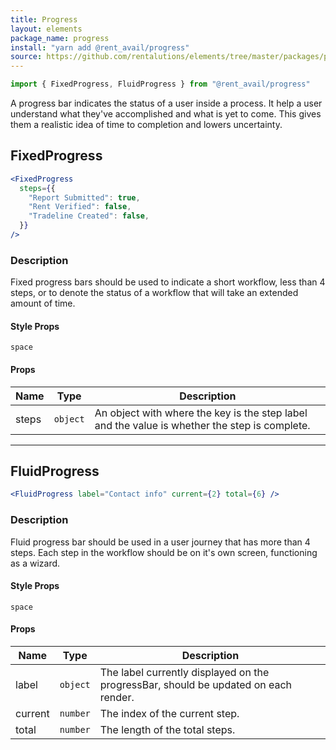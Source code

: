 ```yaml
---
title: Progress
layout: elements
package_name: progress
install: "yarn add @rent_avail/progress"
source: https://github.com/rentalutions/elements/tree/master/packages/progress
---
```


```js
import { FixedProgress, FluidProgress } from "@rent_avail/progress"
```

A progress bar indicates the status of a user inside a process. It help a user understand what they've accomplished and what is yet to come. This gives them a realistic idea of time to completion and lowers uncertainty.

## FixedProgress

```jsx live
<FixedProgress
  steps={{
    "Report Submitted": true,
    "Rent Verified": false,
    "Tradeline Created": false,
  }}
/>
```

### Description

Fixed progress bars should be used to indicate a short workflow, less than 4 steps, or to denote the status of a workflow that will take an extended amount of time.

#### Style Props

`space`

#### Props

| Name  | Type     | Description                                                                                   |
| ----- | -------- | --------------------------------------------------------------------------------------------- |
| steps | `object` | An object with where the key is the step label and the value is whether the step is complete. |

---

## FluidProgress

```jsx live
<FluidProgress label="Contact info" current={2} total={6} />
```

### Description

Fluid progress bar should be used in a user journey that has more than 4 steps. Each step in the workflow should be on it's own screen, functioning as a wizard.

#### Style Props

`space`

#### Props

| Name    | Type     | Description                                                                         |
| ------- | -------- | ----------------------------------------------------------------------------------- |
| label   | `object` | The label currently displayed on the progressBar, should be updated on each render. |
| current | `number` | The index of the current step.                                                      |
| total   | `number` | The length of the total steps.                                                      |
